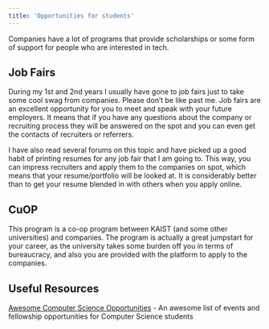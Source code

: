 ```yaml
---
title: 'Opportunities for students'
---
```


Companies have a lot of programs that provide scholarships or some form of support for people who are interested in tech.

## Job Fairs

During my 1st and 2nd years I usually have gone to job fairs just to take some cool swag from companies. Please don’t be like past me. Job fairs are an excellent opportunity for you to meet and speak with your future employers. It means that if you have any questions about the company or recruiting process they will be answered on the spot and you can even get the contacts of recruiters or referrers. 

I have also read several forums on this topic and have picked up a good habit of printing resumes for any job fair that I am going to. This way, you can impress recruiters and apply them to the companies on spot, which means that your resume/portfolio will be looked at. It is considerably better than to get your resume blended in with others when you apply online.  

## CuOP

This program is a co-op program between KAIST (and some other universities) and companies. The program is actually a great jumpstart for your career, as the university takes some burden off you in terms of bureaucracy, and also you are provided with the platform to apply to the companies. 

## Useful Resources

[Awesome Computer Science Opportunities](https://github.com/anu0012/awesome-computer-science-opportunities) - An awesome list of events and fellowship opportunities for Computer Science students